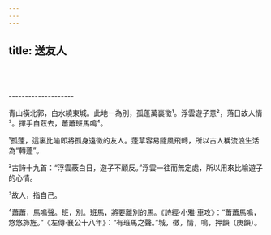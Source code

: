 ```yaml
---
---
---
```

title: 送友人
---





<br/><br/><br/>--------------------

青山橫北郭，白水繞東城。此地一為別，孤蓬萬裏徵¹。浮雲遊子意²，落日故人情³。揮手自茲去，蕭蕭班馬鳴⁴。

¹孤蓬，這裏比喻即將孤身遠徵的友人。蓬草容易隨風飛轉，所以古人稱流浪生活為“轉蓬”。

²古詩十九首：“浮雲蔽白日，遊子不顧反。”浮雲一往而無定處，所以用來比喻遊子的心情。

³故人，指自己。

⁴蕭蕭，馬鳴聲。班，別。班馬，將要離別的馬。《詩經·小雅·車攻》：“蕭蕭馬鳴，悠悠斾旌。”《左傳·襄公十八年》：“有班馬之聲。”城，徵，情，鳴，押韻（庚韻）。